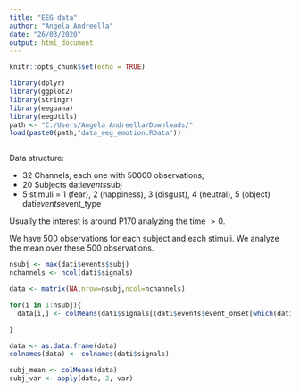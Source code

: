 ```yaml
---
title: "EEG data"
author: "Angela Andreella"
date: "26/03/2020"
output: html_document
---
```


```r
knitr::opts_chunk$set(echo = TRUE)
```

```r
library(dplyr)
library(ggplot2)
library(stringr)
library(eeguana)
library(eegUtils)
path <- "C:/Users/Angela Andreella/Downloads/"
load(paste0(path,"data_eeg_emotion.RData"))



```

Data structure:

 - $32$ Channels, each one with $50000$ observations;
 - $20$ Subjects dati$events$subj
 - $5$ stimuli = 1 (fear),  2 (happiness), 3 (disgust), 4 (neutral), 5 (object) dati$events$event_type
 
Usually the interest is around P170 analyzing the time $>0$.

We have $500$ observations for each subject and each stimuli. We analyze the mean over these $500$ observations.
 
```r
nsubj <- max(dati$events$subj)
nchannels <- ncol(dati$signals)

data <- matrix(NA,nrow=nsubj,ncol=nchannels)

for(i in 1:nsubj){
  data[i,] <- colMeans(dati$signals[(dati$events$event_onset[which(dati$events$event_type==2)][i]):(dati$events$event_onset[which(dati$events$event_type==3)][i]-1),]) - colMeans(dati$signals[(dati$events$event_onset[which(dati$events$event_type==4)][i]):(dati$events$event_onset[which(dati$events$event_type==5)][i]-1),])

}

data <- as.data.frame(data)
colnames(data) <- colnames(dati$signals)

subj_mean <- colMeans(data)
subj_var <- apply(data, 2, var)

```
 
 
